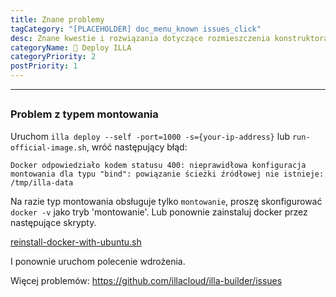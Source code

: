 ```yaml
---
title: Znane problemy
tagCategory: "[PLACEHOLDER] doc_menu_known issues_click"
desc: Znane kwestie i rozwiązania dotyczące rozmieszczenia konstruktora ILLA.
categoryName: 👷 Deploy ILLA
categoryPriority: 2
postPriority: 1
---
```


* * *

## <h2 hidden>Znane problemy</h2>

### Problem z typem montowania

Uruchom `illa deploy --self -port=1000 -s={your-ip-address}` lub `run-official-image.sh`, wróć następujący błąd:

`Docker odpowiedziało kodem statusu 400: nieprawidłowa konfiguracja montowania dla typu "bind": powiązanie ścieżki źródłowej nie istnieje: /tmp/illa-data`

Na razie typ montowania obsługuje tylko `montowanie`, proszę skonfigurować `docker -v` jako tryb 'montowanie'. Lub ponownie zainstaluj docker przez następujące skrypty.

[reinstall-docker-with-ubuntu.sh](https://github.com/illacloud/deploy-illa-manually/blob/main/utils/reinstall-docker-with-ubuntu.sh)

I ponownie uruchom polecenie wdrożenia.

Więcej problemów: https://github.com/illacloud/illa-builder/issues

